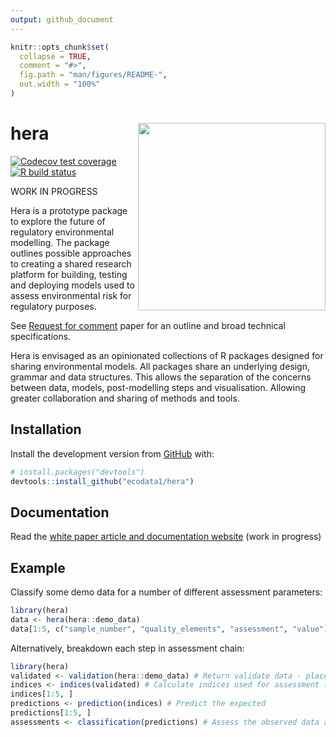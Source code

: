 ```yaml
---
output: github_document
---
```


<!-- README.md is generated from README.Rmd. Please edit that file -->

```r
knitr::opts_chunk$set(
  collapse = TRUE,
  comment = "#>",
  fig.path = "man/figures/README-",
  out.width = "100%"
)
```

# hera <img src='https://raw.githubusercontent.com/ecodata1/hera/main/man/figures/heraverse_logo_2.png' align="right" height="300" />

<!-- badges: start -->
[![Codecov test coverage](https://codecov.io/gh/ecodata1/hera/branch/master/graph/badge.svg)](https://codecov.io/gh/ecodata1/hera?branch=master)
[![R build status](https://github.com/ecodata1/hera/workflows/R-CMD-check/badge.svg)](https://github.com/ecodata1/hera/actions)
<!-- badges: end -->

WORK IN PROGRESS

Hera is a prototype package to explore the future of regulatory environmental
modelling. The package outlines possible approaches to creating a shared
research platform for building, testing and deploying models used to assess
environmental risk for regulatory purposes.

See [Request for comment](https://ecodata1.github.io/hera/articles/hera_specifications.html) paper for an outline and broad technical
specifications.

Hera is envisaged as an opinionated collections of R packages designed for sharing
environmental models. All packages share an underlying design, grammar and data
structures. This allows the separation of the concerns between data, models,
post-modelling steps and visualisation. Allowing greater collaboration and
sharing of methods and tools.

## Installation

Install the development version from [GitHub](https://github.com/ecodata1/hera) with:

``` r
# install.packages("devtools")
devtools::install_github("ecodata1/hera")
```

## Documentation

Read the [white paper article and documentation website](https://ecodata1.github.io/hera/articles/hera_specifications.html) (work in progress)

## Example

Classify some demo data for a number of different assessment parameters:

```r
library(hera)
data <- hera(hera::demo_data)
data[1:5, c("sample_number", "quality_elements", "assessment", "value")]

```

Alternatively, breakdown each step in assessment chain:

```r
library(hera)
validated <- validation(hera::demo_data) # Return validate data - placeholder function
indices <- indices(validated) # Calculate indices used for assessment (if required)
indices[1:5, ]
predictions <- prediction(indices) # Predict the expected 
predictions[1:5, ]
assessments <- classification(predictions) # Assess the observed data against the expected/predicted 

```


